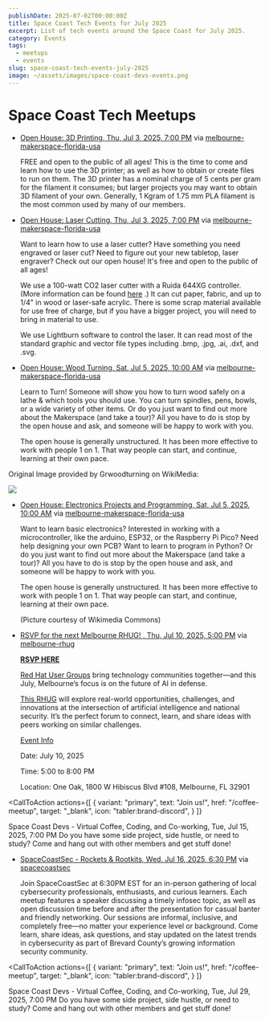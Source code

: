 ```yaml
---
publishDate: 2025-07-02T00:00:00Z
title: Space Coast Tech Events for July 2025
excerpt: List of tech events around the Space Coast for July 2025.
category: Events
tags:
  - meetups
  - events
slug: space-coast-tech-events-july-2025
image: ~/assets/images/space-coast-devs-events.png
---
```



# Space Coast Tech Meetups

- [Open House: 3D Printing, Thu, Jul 3, 2025, 7:00 PM](https://www.meetup.com/melbourne-makerspace-florida-usa/events/308489305/?eventOrigin=group_upcoming_events) via [melbourne-makerspace-florida-usa](https://www.meetup.com/melbourne-makerspace-florida-usa/?eventOrigin=event_home_page)

  FREE and open to the public of all ages! This is the time to come and learn how to use the 3D printer; as well as how to obtain or create files to run on them. The 3D printer has a nominal charge of 5 cents per gram for the filament it consumes; but larger projects you may want to obtain 3D filament of your own. Generally, 1 Kgram of 1.75 mm PLA filament is the most common used by many of our members.

- [Open House: Laser Cutting, Thu, Jul 3, 2025, 7:00 PM](https://www.meetup.com/melbourne-makerspace-florida-usa/events/308492322/?eventOrigin=group_upcoming_events) via [melbourne-makerspace-florida-usa](https://www.meetup.com/melbourne-makerspace-florida-usa/?eventOrigin=event_home_page)

  Want to learn how to use a laser cutter? Have something you need engraved or laser cut? Need to figure out your new tabletop, laser engraver? Check out our open house! It's free and open to the public of all ages!

  We use a 100-watt CO2 laser cutter with a Ruida 644XG controller. (More information can be found
[here](https://wiki.melbournemakerspace.org/Laser%20Cutter)
.) It can cut paper, fabric, and up to 1/4" in wood or laser-safe acrylic. There is some scrap material available for use free of charge, but if you have a bigger project, you will need to bring in material to use.

  We use Lightburn software to control the laser. It can read most of the standard graphic and vector file types including .bmp, .jpg, .ai, .dxf, and .svg.

- [Open House: Wood Turning, Sat, Jul 5, 2025, 10:00 AM](https://www.meetup.com/melbourne-makerspace-florida-usa/events/308504737/?eventOrigin=group_upcoming_events) via [melbourne-makerspace-florida-usa](https://www.meetup.com/melbourne-makerspace-florida-usa/?eventOrigin=event_home_page)

  Learn to Turn! Someone will show you how to turn wood safely on a lathe & which tools you should use. You can turn spindles, pens, bowls, or a wide variety of other items. Or do you just want to find out more about the Makerspace (and take a tour)? All you have to do is stop by the open house and ask, and someone will be happy to work with you.
 
  The open house is generally unstructured. It has been more effective to work with people 1 on 1. That way people can start, and continue, learning at their own pace.

 Original Image provided by Grwoodturning on WikiMedia:

 <img src="https://upload.wikimedia.org/wikipedia/commons/thumb/c/cb/Bowl_turning.jpg/960px-Bowl_turning.jpg" />


- [Open House: Electronics Projects and Programming, Sat, Jul 5, 2025, 10:00 AM](https://www.meetup.com/melbourne-makerspace-florida-usa/events/308752263/?eventOrigin=group_upcoming_events) via [melbourne-makerspace-florida-usa](https://www.meetup.com/melbourne-makerspace-florida-usa/?eventOrigin=event_home_page)

  Want to learn basic electronics? Interested in working with a microcontroller, like the arduino, ESP32, or the Raspberry Pi Pico? Need help designing your own PCB? Want to learn to program in Python? Or do you just want to find out more about the Makerspace (and take a tour)? All you have to do is stop by the open house and ask, and someone will be happy to work with you.

  The open house is generally unstructured. It has been more effective to work with people 1 on 1. That way people can start, and continue, learning at their own pace.

  (Picture courtesy of Wikimedia Commons)


- [RSVP for the next Melbourne RHUG! , Thu, Jul 10, 2025, 5:00 PM](https://www.meetup.com/melbourne-rhug/events/308482645/?eventOrigin=group_upcoming_events) via [melbourne-rhug](https://www.meetup.com/melbourne-rhug/?eventOrigin=event_home_page)

  **[RSVP HERE](https://events.redhat.com/profile/form/index.cfm?PKformID=0x1465851abcd&sc_cid=RHCTN1250000452305)**

  [Red Hat User Groups](https://events.redhat.com/profile/form/index.cfm?PKformID=0x1465851abcd&sc_cid=RHCTN1250000452305)
bring technology communities together—and this July, Melbourne’s focus is on the future of AI in defense.

  [This RHUG](https://events.redhat.com/profile/form/index.cfm?PKformID=0x1465851abcd&sc_cid=RHCTN1250000452305) will explore real-world opportunities, challenges, and innovations at the intersection of artificial intelligence and national security. It’s the perfect forum to connect, learn, and share ideas with peers working on similar challenges.

  [Event Info](https://events.redhat.com/profile/form/index.cfm?PKformID=0x1465851abcd&sc_cid=RHCTN1250000452305)

  Date: July 10, 2025

  Time: 5:00 to 8:00 PM

  Location: One Oak, 1800 W Hibiscus Blvd #108, Melbourne, FL 32901

<CallToAction
  actions={[
    {
      variant: "primary",
      text: "Join us!",
      href: "/coffee-meetup",
      target: "_blank",
      icon: "tabler:brand-discord",
    }
  ]}
>
  <Fragment slot="title">
    Space Coast Devs - Virtual Coffee, Coding, and Co-working, Tue, Jul 15, 2025, 7:00 PM
  </Fragment>
  <Fragment slot="subtitle">
    Do you have some side project, side hustle, or need to study? Come and hang out with other members and get stuff done!
  </Fragment>
</CallToAction>

- [SpaceCoastSec - Rockets & Rootkits, Wed, Jul 16, 2025, 6:30 PM](https://www.meetup.com/spacecoastsec/events/305158705/?eventOrigin=group_upcoming_events) via [spacecoastsec](https://www.meetup.com/spacecoastsec/?eventOrigin=event_home_page)

  Join SpaceCoastSec at 6:30PM EST for an in-person gathering of local cybersecurity professionals, enthusiasts, and curious learners. Each meetup features a speaker discussing a timely infosec topic, as well as open discussion time before and after the presentation for casual banter and friendly networking. Our sessions are informal, inclusive, and completely free—no matter your experience level or background. Come learn, share ideas, ask questions, and stay updated on the latest trends in cybersecurity as part of Brevard County’s growing information security community.

<CallToAction
  actions={[
    {
      variant: "primary",
      text: "Join us!",
      href: "/coffee-meetup",
      target: "_blank",
      icon: "tabler:brand-discord",
    }
  ]}
>
  <Fragment slot="title">
    Space Coast Devs - Virtual Coffee, Coding, and Co-working, Tue, Jul 29, 2025, 7:00 PM
  </Fragment>
  <Fragment slot="subtitle">
    Do you have some side project, side hustle, or need to study? Come and hang out with other members and get stuff done!
  </Fragment>
</CallToAction>
